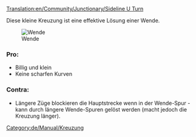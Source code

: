 [[Translation:en/Community/Junctionary/Sideline U Turn]]

{{de/Community/Junctionary/Kreuzungsmenü}}
Diese kleine Kreuzung ist eine effektive Lösung einer Wende.

[[File:en/Community/Junctionary/Mainline u turn.png|center|frame|Wende]]

===Pro:===
* Billig und klein
* Keine scharfen Kurven

===Contra:===
* Längere Züge blockieren die Hauptstrecke wenn in der Wende-Spur - kann durch längere Wende-Spuren gelöst werden (macht jedoch die Kreuzung länger).

[[Category:de/Manual/Kreuzung]]